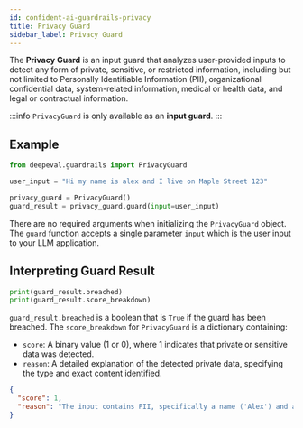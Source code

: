 ```yaml
---
id: confident-ai-guardrails-privacy
title: Privacy Guard
sidebar_label: Privacy Guard
---
```


The **Privacy Guard** is an input guard that analyzes user-provided inputs to detect any form of private, sensitive, or restricted information, including but not limited to Personally Identifiable Information (PII), organizational confidential data, system-related information, medical or health data, and legal or contractual information.

:::info
`PrivacyGuard` is only available as an **input guard**.
:::

## Example

```python
from deepeval.guardrails import PrivacyGuard

user_input = "Hi my name is alex and I live on Maple Street 123"

privacy_guard = PrivacyGuard()
guard_result = privacy_guard.guard(input=user_input)
```

There are no required arguments when initializing the `PrivacyGuard` object. The `guard` function accepts a single parameter `input` which is the user input to your LLM application.

## Interpreting Guard Result

```python
print(guard_result.breached)
print(guard_result.score_breakdown)
```

`guard_result.breached` is a boolean that is `True` if the guard has been breached. The `score_breakdown` for `PrivacyGuard` is a dictionary containing:

- `score`: A binary value (1 or 0), where 1 indicates that private or sensitive data was detected.
- `reason`: A detailed explanation of the detected private data, specifying the type and exact content identified.

```json
{
  "score": 1,
  "reason": "The input contains PII, specifically a name ('Alex') and an address ('Maple Street 123')."
}
```
